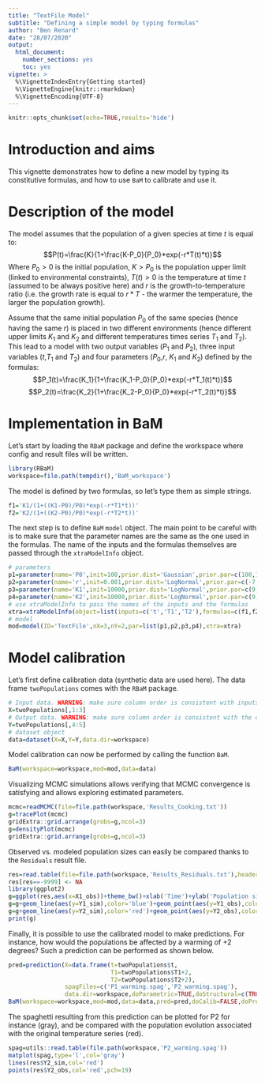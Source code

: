 ---
title: "TextFile Model"
subtitle: "Defining a simple model by typing formulas"
author: "Ben Renard"
date: "28/07/2020"
output: 
  html_document: 
    number_sections: yes
    toc: yes
vignette: >
  %\VignetteIndexEntry{Getting started}
  %\VignetteEngine{knitr::rmarkdown}
  %\VignetteEncoding{UTF-8}
---

```{r setup, include=FALSE}
knitr::opts_chunk$set(echo=TRUE,results='hide')
```
# Introduction and aims
This vignette demonstrates how to define a new model by typing its constitutive formulas, and how to use `BaM` to calibrate and use it.

# Description of the model
The model assumes that the population of a given species at time $t$ is equal to:
$$P(t)=\frac{K}{1+\frac{K-P_0}{P_0}*exp(-r*T(t)*t)}$$
Where $P_0>0$ is the initial population, $K>P_0$ is the population upper limit (linked to environmental constraints), $T(t)>0$ is the temperature at time $t$ (assumed to be always positive here) and $r$ is the growth-to-temperature ratio (i.e. the growth rate is equal to $r*T$ - the warmer the temperature, the larger the population growth).

Assume that the same initial population $P_0$ of the same species (hence having the same $r$) is placed in two different environments (hence different upper limits $K_1$ and $K_2$ and different temperatures times series $T_1$ and $T_2$). This lead to a model with two output variables ($P_1$ and $P_2$), three input variables ($t$,$T_1$ and $T_2$) and four parameters ($P_0$,$r$, $K_1$ and $K_2$) defined by the formulas:
$$P_1(t)=\frac{K_1}{1+\frac{K_1-P_0}{P_0}*exp(-r*T_1(t)*t)}$$
$$P_2(t)=\frac{K_2}{1+\frac{K_2-P_0}{P_0}*exp(-r*T_2(t)*t)}$$

# Implementation in BaM
Let's start by loading the `RBaM` package and define the workspace where config and result files will be written.

```{r}
library(RBaM)
workspace=file.path(tempdir(),'BaM_workspace')
```

The model is defined by two formulas, so let's type them as simple strings.

```{r}
f1='K1/(1+((K1-P0)/P0)*exp(-r*T1*t))'
f2='K2/(1+((K2-P0)/P0)*exp(-r*T2*t))'
```

The next step is to define `BaM` `model` object. The main point to be careful with is to make sure that the parameter names are the same as the one used in the formulas. The name of the inputs and the formulas themselves are passed through the `xtraModelInfo` object.

```{r}
# parameters
p1=parameter(name='P0',init=100,prior.dist='Gaussian',prior.par=c(100,10))
p2=parameter(name='r',init=0.001,prior.dist='LogNormal',prior.par=c(-7,1))
p3=parameter(name='K1',init=10000,prior.dist='LogNormal',prior.par=c(9,1))
p4=parameter(name='K2',init=10000,prior.dist='LogNormal',prior.par=c(9,1))
# use xtraModelInfo to pass the names of the inputs and the formulas
xtra=xtraModelInfo(object=list(inputs=c('t','T1','T2'),formulas=c(f1,f2)))
# model
mod=model(ID='TextFile',nX=3,nY=2,par=list(p1,p2,p3,p4),xtra=xtra)
```

# Model calibration

Let's first define calibration data (synthetic data are used here). The data frame `twoPopulations` comes with the `RBaM` package. 

```{r}
# Input data. WARNING: make sure column order is consistent with inputs declared in xtraModelInfo
X=twoPopulations[,1:3] 
# Output data. WARNING: make sure column order is consistent with the order of formulas
Y=twoPopulations[,4:5]
# dataset object
data=dataset(X=X,Y=Y,data.dir=workspace)
```

Model calibration can now be performed by calling the function `BaM`.

```{r,results='asis'}
BaM(workspace=workspace,mod=mod,data=data)
```

Visualizing MCMC simulations allows verifying that MCMC convergence is satisfying and allows exploring estimated parameters.

```{r,results='asis'}
mcmc=readMCMC(file=file.path(workspace,'Results_Cooking.txt'))
g=tracePlot(mcmc)
gridExtra::grid.arrange(grobs=g,ncol=3)
g=densityPlot(mcmc)
gridExtra::grid.arrange(grobs=g,ncol=3)
```

Observed vs. modeled population sizes can easily be compared thanks to the `Residuals` result file.

```{r,results='asis'}
res=read.table(file=file.path(workspace,'Results_Residuals.txt'),header=TRUE)
res[res==-9999] <- NA
library(ggplot2)
g=ggplot(res,aes(x=X1_obs))+theme_bw()+xlab('Time')+ylab('Population size')
g=g+geom_line(aes(y=Y1_sim),color='blue')+geom_point(aes(y=Y1_obs),color='blue')
g=g+geom_line(aes(y=Y2_sim),color='red')+geom_point(aes(y=Y2_obs),color='red')
print(g)
```

Finally, it is possible to use the calibrated model to make predictions. For instance, how would the populations be affected by a warming of +2 degrees? Such a prediction can be performed as shown below. 

```{r,results='asis'}
pred=prediction(X=data.frame(t=twoPopulations$t,
                             T1=twoPopulations$T1+2,
                             T2=twoPopulations$T2+2),
                spagFiles=c('P1_warming.spag','P2_warming.spag'),
                data.dir=workspace,doParametric=TRUE,doStructural=c(TRUE,TRUE))
BaM(workspace=workspace,mod=mod,data=data,pred=pred,doCalib=FALSE,doPred=TRUE)
```

The spaghetti resulting from this prediction can be plotted for P2 for instance (gray), and be compared with the population evolution associated with the original temperature series (red). 

```{r,results='asis'}
spag=utils::read.table(file.path(workspace,'P2_warming.spag'))
matplot(spag,type='l',col='gray')
lines(res$Y2_sim,col='red')
points(res$Y2_obs,col='red',pch=19)
```
